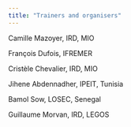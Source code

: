 ```yaml
---
title: "Trainers and organisers"
---
```


Camille Mazoyer, IRD, MIO

François Dufois, IFREMER

Cristèle Chevalier, IRD, MIO

Jihene Abdennadher, IPEIT, Tunisia

Bamol Sow, LOSEC, Senegal

Guillaume Morvan, IRD, LEGOS 